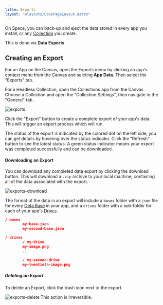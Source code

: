 ```yaml
---
title: Exports
layout: "@layouts/DocsPageLayout.astro"
---
```



On Space, you can back-up and eject the data stored in every app you install, or any [Collection](/docs/en/use/your-data/collections) you create.

This is done via **Data Exports**. 

## Creating an Export

<InterfaceTabsUser>
  <Fragment slot="canvas">

For an App on the Canvas, open the Exports menu by clicking an app's context menu from the Canvas and selcting **App Data**. Then select the "Exports" tab.

</Fragment>
<Fragment slot="collection">

For a Headless Collection, open the Collections app from the Canvas. Choose a Collection and open the "Collection Settings", then navigate to the "General" tab.

</Fragment>
</InterfaceTabsUser>

![exports](/docs_assets/use/export-data.png)

Click the "Export" button to create a complete export of your app's data. This will trigger an export process which will run. 

The status of the export is indicated by the colored dot on the left side, you can get details by hovering over the status indicator. 
Click the "Refresh" button to see the latest status. 
A green status indicator means your export was completed successfully and can be downloaded.

#### Downloading an Export

You can download any completed data export by clicking the download button.
This will download a `.zip` archive to your local machine, containing all of the data associated with the export.

![exports-download](/docs_assets/use/export-download.png)

The format of the data in an export will include a `bases`  folder with a `json` file for every [Deta Base](/docs/en/use/your-data/collections#deta-drive) in your app, 
and a `drives` folder with a sub-folder for each of your app's [Drives](/docs/en/use/your-data/collections#deta-drive).

```json
/ bases
		my-base.json
		my-second-base.json

/ drives
		/ my-drive
        my-image.png
        ...

		/ my-second-drive
        my-twentieth-image.png
```

##### Deleting an Export

To delete an Export, click the trash icon next to the export. 

![exports-delete](/docs_assets/use/export-delete.png)
This action is irreversible.
